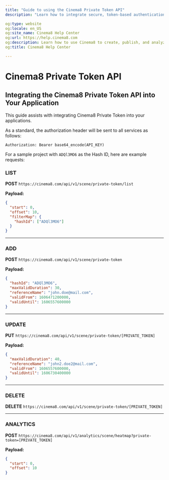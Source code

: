 ```yaml
---
title: "Guide to using the Cinema8 Private Token API"
description: "Learn how to integrate secure, token-based authentication for Cinema8 videos directly into your apps and services. Visit Cinema8."

og:type: website
og:locale: en_US
og:site_name: Cinema8 Help Center
og:url: https://help.cinema8.com
og:description: Learn how to use Cinema8 to create, publish, and analyze interactive videos.
og:title: Cinema8 Help Center

---
```


# Cinema8 Private Token API

## Integrating the Cinema8 Private Token API into Your Application

This guide assists with integrating Cinema8 Private Token into your applications.

As a standard, the authorization header will be sent to all services as follows:

```
Authorization: Bearer base64_encode(API_KEY)
```

For a sample project with `ADQl3MO6` as the Hash ID, here are example requests:

### LIST

**POST**
`https://cinema8.com/api/v1/scene/private-token/list`

**Payload:**

```json
{
  "start": 0,
  "offset": 10,
  "filterMap": {
    "hashId": ["ADQl3MO6"]
  }
}
```

---

### ADD

**POST**
`https://cinema8.com/api/v1/scene/private-token`

**Payload:**

```json
{
  "hashId": "ADQl3MO6",
  "maxValidDuration": 30,
  "referenceName": "john.doe@mail.com",
  "validFrom": 1606471200000,
  "validUntil": 1606557600000
}
```

---

### UPDATE

**PUT**
`https://cinema8.com/api/v1/scene/private-token/[PRIVATE_TOKEN]`

**Payload:**

```json
{
  "maxValidDuration": 40,
  "referenceName": "john2.doe2@mail.com",
  "validFrom": 1606557600000,
  "validUntil": 1606730400000
}
```

---

### DELETE

**DELETE**
`https://cinema8.com/api/v1/scene/private-token/[PRIVATE_TOKEN]`

---

### ANALYTICS

**POST**
`https://cinema8.com/api/v1/analytics/scene/heatmap?private-token=[PRIVATE_TOKEN]`

**Payload:**

```json
{
  "start": 0,
  "offset": 10
}
```
